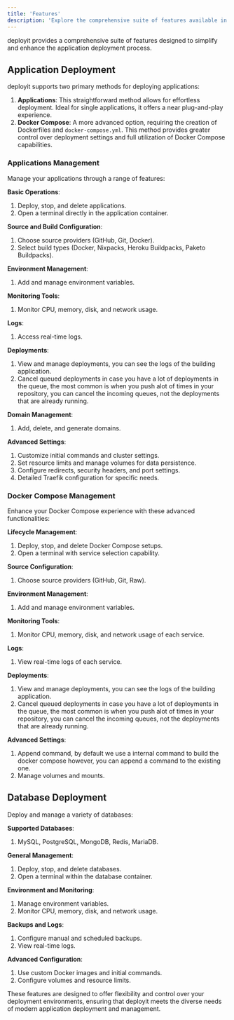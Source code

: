 ```yaml
---
title: 'Features'
description: 'Explore the comprehensive suite of features available in deployit for optimized application deployment and management.'
---
```


deployit provides a comprehensive suite of features designed to simplify and enhance the application deployment process.

## Application Deployment

deployit supports two primary methods for deploying applications:

1. **Applications**: This straightforward method allows for effortless deployment. Ideal for single applications, it offers a near plug-and-play experience.
2. **Docker Compose**: A more advanced option, requiring the creation of Dockerfiles and `docker-compose.yml`. This method provides greater control over deployment settings and full utilization of Docker Compose capabilities.

### Applications Management

Manage your applications through a range of features:

**Basic Operations**:
  1. Deploy, stop, and delete applications.
  2. Open a terminal directly in the application container.

**Source and Build Configuration**:
  1. Choose source providers (GitHub, Git, Docker).
  2. Select build types (Docker, Nixpacks, Heroku Buildpacks, Paketo Buildpacks).


**Environment Management**:
  1. Add and manage environment variables.

**Monitoring Tools**:
  1. Monitor CPU, memory, disk, and network usage.

**Logs**:
  1. Access real-time logs.

**Deployments**:
  1. View and manage deployments, you can see the logs of the building application.
  2. Cancel queued deployments in case you have a lot of deployments in the queue, the most common is when you push alot of times in your repository, you can cancel the incoming queues, not the deployments that are already running.

**Domain Management**:
  1. Add, delete, and generate domains.

**Advanced Settings**:
  1. Customize initial commands and cluster settings.
  2. Set resource limits and manage volumes for data persistence.
  3. Configure redirects, security headers, and port settings.
  4. Detailed Traefik configuration for specific needs.

### Docker Compose Management

Enhance your Docker Compose experience with these advanced functionalities:

**Lifecycle Management**:
  1. Deploy, stop, and delete Docker Compose setups.
  2. Open a terminal with service selection capability.

**Source Configuration**:
  1. Choose source providers (GitHub, Git, Raw).

**Environment Management**:
  1. Add and manage environment variables.

**Monitoring Tools**:
  1. Monitor CPU, memory, disk, and network usage of each service.

**Logs**:
  1. View real-time logs of each service.

**Deployments**:
  1. View and manage deployments, you can see the logs of the building application.
  2. Cancel queued deployments in case you have a lot of deployments in the queue, the most common is when you push alot of times in your repository, you can cancel the incoming queues, not the deployments that are already running.

**Advanced Settings**:
  1. Append command, by default we use a internal command to build the docker compose however, you can append a command to the existing one.
  2. Manage volumes and mounts.

## Database Deployment

Deploy and manage a variety of databases:


**Supported Databases**:
  1. MySQL, PostgreSQL, MongoDB, Redis, MariaDB.

**General Management**:
  1. Deploy, stop, and delete databases.
  2. Open a terminal within the database container.

**Environment and Monitoring**:
  1. Manage environment variables.
  2. Monitor CPU, memory, disk, and network usage.

**Backups and Logs**:
  1. Configure manual and scheduled backups.
  2. View real-time logs.

**Advanced Configuration**:
  1. Use custom Docker images and initial commands.
  2. Configure volumes and resource limits.

These features are designed to offer flexibility and control over your deployment environments, ensuring that deployit meets the diverse needs of modern application deployment and management.
